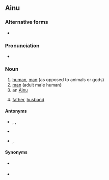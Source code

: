 {{also|Aynu}}
==Ainu==

===Alternative forms===
* {{l|ain|ainu}}

===Pronunciation===
* {{IPA|ain|[ʔájꜜnù]}}

===Noun===
{{ain-noun|l|アィヌ}}

# [[human]], [[man]] (as opposed to animals or gods)
# [[man]] (adult male human)
# an [[Ainu]]
# {{lb|ain|with possessives}} [[father]], [[husband]]
#: {{ux|ain|[[ク]][[コロ]] '''アイヌ'''。|tr=Ku=koro '''ainu'''.|t=My '''father'''.|inline=0}}

====Antonyms====
* {{sense|adult male human}} {{l|ain|menoko}}, {{l|ain|mat}}, {{l|ain|siwentep}}
* {{sense|father}} {{l|ain|hapo}}
* {{sense|husband}} {{l|ain|maci}}, {{l|ain|mat}}

====Synonyms====
* {{sense|father}} {{l|ain|mici}}
* {{sense|husband}} {{l|ain|nispa}}